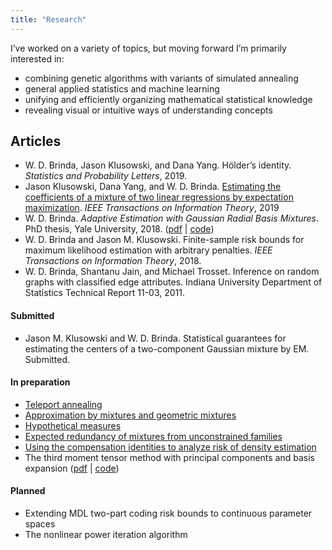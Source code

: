 ```yaml
---
title: "Research"
---
```



I've worked on a variety of topics, but moving forward I'm primarily interested in:

- combining genetic algorithms with variants of simulated annealing
- general applied statistics and machine learning
- unifying and efficiently organizing mathematical statistical knowledge
- revealing visual or intuitive ways of understanding concepts


## Articles

- W. D. Brinda, Jason Klusowski, and Dana Yang. H&ouml;lder's identity. *Statistics and Probability Letters*, 2019.
- Jason Klusowski, Dana Yang, and W. D. Brinda. [Estimating the coefficients of a mixture of two linear regressions by expectation maximization](http://arxiv.org/pdf/1608.02280.pdf). *IEEE Transactions on Information Theory*, 2019
- W. D. Brinda. *Adaptive Estimation with Gaussian Radial Basis Mixtures*. PhD thesis, Yale University, 2018. ([pdf](static/papers/adaptive-estimation-with-gaussian-radial-basis-mixtures.pdf) | [code](static/papers/adaptive-estimation-with-gaussian-radial-basis-mixtures-code.zip))
- W. D. Brinda and Jason M. Klusowski. Finite-sample risk bounds for maximum likelihood estimation with arbitrary penalties. *IEEE Transactions on Information Theory*, 2018.
- W. D. Brinda, Shantanu Jain, and Michael Trosset. Inference on random graphs with classified edge attributes. Indiana University Department of Statistics Technical Report 11-03, 2011.


#### Submitted

- Jason M. Klusowski and W. D. Brinda. Statistical guarantees for estimating the centers of a two-component Gaussian mixture by EM. Submitted.

#### In preparation

- [Teleport annealing](static/papers/teleport-annealing.pdf)
- [Approximation by mixtures and geometric mixtures](static/papers/approximation-by-mixtures-and-geometric-mixtures.pdf)
- [Hypothetical measures](static/papers/hypothetical-measures.pdf)
- [Expected redundancy of mixtures from unconstrained families](static/papers/expected-redundancy-of-mixtures-from-unconstrained-families.pdf)
- [Using the compensation identities to analyze risk of density estimation](static/papers/using-the-compensation-identities-to-analyze-risk-of-density-estimation.pdf)
- The third moment tensor method with principal components and basis expansion ([pdf](static/papers/tensor-method-with-pca-and-basis-expansion.pdf) | [code](static/papers/tensor-method-with-pca-and-basis-expansion.r))


#### Planned

- Extending MDL two-part coding risk bounds to continuous parameter spaces
- The nonlinear power iteration algorithm
